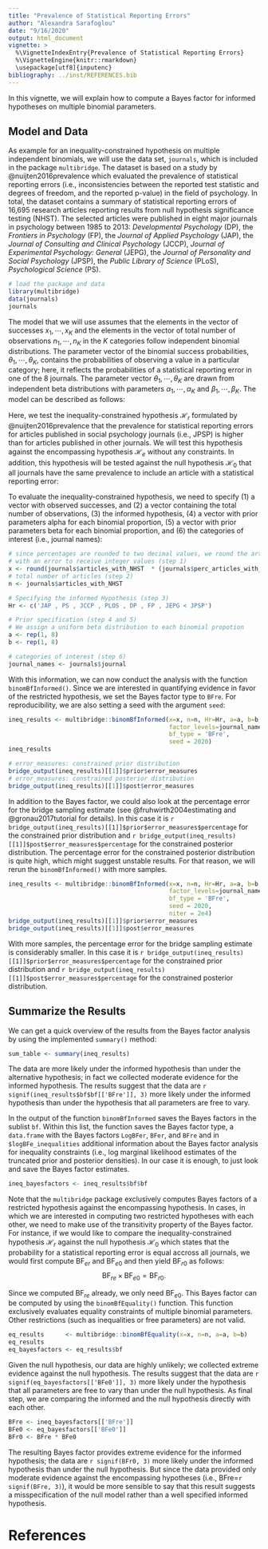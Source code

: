 ```yaml
---
title: "Prevalence of Statistical Reporting Errors"
author: "Alexandra Sarafoglou"
date: "9/16/2020"
output: html_document
vignette: >
  %\VignetteIndexEntry{Prevalence of Statistical Reporting Errors}
  %\VignetteEngine{knitr::rmarkdown}
  \usepackage[utf8]{inputenc}
bibliography: ../inst/REFERENCES.bib
---
```


In this vignette, we will explain how to compute a Bayes factor for informed hypotheses on 
multiple binomial parameters. 

## Model and Data

As example for an inequality-constrained hypothesis on multiple independent binomials, we will use the data set, `journals`, which is included in the package `multibridge`. The dataset is based on a study by @nuijten2016prevalence which evaluated the prevalence of statistical reporting errors (i.e., inconsistencies between the reported test statistic and degrees of freedom, and the reported p-value) in the field of psychology. In total, the dataset contains a summary of statistical reporting errors of 16,695 research articles reporting results from null hypothesis significance testing (NHST). The selected articles were published in eight major journals in psychology between 1985 to 2013: *Developmental Psychology* (DP), the *Frontiers in Psychology* (FP), the *Journal of Applied Psychology* (JAP), the *Journal of Consulting and Clinical Psychology* (JCCP), *Journal of Experimental Psychology: General* (JEPG), the *Journal of Personality and Social Psychology* (JPSP), the *Public Library of Science* (PLoS), *Psychological Science* (PS).

```r
# load the package and data
library(multibridge)
data(journals)
journals
```

The model that we will use assumes that the elements in the vector of successes $x_1, \cdots, x_K$ and the elements in the vector of total number of observations $n_1, \cdots, n_K$ in the $K$ categories follow independent binomial distributions. The parameter vector of the binomial success probabilities, $\theta_1, \cdots, \theta_K$, contains the probabilities of observing a value in a particular category; here, it reflects the probabilities of a statistical reporting error in one of the 8 journals. The parameter vector $\theta_1, \cdots, \theta_K$ are drawn from independent beta distributions with parameters $\alpha_1, \cdots, \alpha_K$ and $\beta_1, \cdots, \beta_K$. The model can be described as follows:

\begin{align}
  x_1 \cdots x_K & \sim \prod_{k = 1}^K \text{Binomial}(\theta_k, n_k) \\
  \theta_1 \cdots \theta_K &\sim \prod_{k = 1}^K \text{Beta}(\alpha_k, beta_k) \\
\end{align}

Here, we test the inequality-constrained hypothesis $\mathcal{H}_r$ formulated by @nuijten2016prevalence that the prevalence for statistical reporting errors for articles published in social psychology journals (i.e., JPSP) is higher than for articles published in other journals. We will test this hypothesis against the encompassing hypothesis $\mathcal{H}_e$ without any constraints. In addition, this hypothesis will be tested against the null hypothesis $\mathcal{H}_0$ that all journals have the same prevalence to include an article with a statistical reporting error:

\begin{align*}
    \mathcal{H}_r &: (\theta_{\text{DP}}, \theta_{\text{FP}}, \theta_{\text{JAP}} , \theta_{\text{JCCP}} , \theta_{\text{JEPG}} , \theta_{\text{PLoS}}, \theta_{\text{PS}}) < \theta_{\text{JPSP}} \\
    \mathcal{H}_e &: \theta_{\text{DP}} ,  \theta_{\text{FP}} ,  \cdots , \theta_{\text{JPSP}}\\
    \mathcal{H}_0 &: \theta_{\text{DP}} =  \theta_{\text{FP}} =  \cdots = \theta_{\text{JPSP}}.
\end{align*}

To evaluate the inequality-constrained hypothesis, we need to specify (1) a vector with observed successes, and (2) a vector containing the total number of observations, (3) the informed hypothesis, (4) a vector with prior parameters alpha for each binomial proportion, (5) a vector with prior parameters beta for each binomial proportion, and (6) the categories of interest (i.e., journal names): 

```r
# since percentages are rounded to two decimal values, we round the articles
# with an error to receive integer values (step 1)
x <- round(journals$articles_with_NHST  * (journals$perc_articles_with_errors/100))
# total number of articles (step 2)
n <- journals$articles_with_NHST 

# Specifying the informed Hypothesis (step 3)
Hr <- c('JAP , PS , JCCP , PLOS , DP , FP , JEPG < JPSP')

# Prior specification (step 4 and 5)
# We assign a uniform beta distribution to each binomial propotion
a <- rep(1, 8)
b <- rep(1, 8)

# categories of interest (step 6)
journal_names <- journals$journal
```

With this information, we can now conduct the analysis with the function `binomBfInformed()`. Since we are interested in quantifying evidence in favor of the restricted hypothesis, we set the Bayes factor type to `BFre`. For reproducibility, we are also setting a seed with the argument `seed`:

```r
ineq_results <- multibridge::binomBfInformed(x=x, n=n, Hr=Hr, a=a, b=b, 
                                             factor_levels=journal_names, 
                                             bf_type = 'BFre',
                                             seed = 2020)
ineq_results
```

```r
# error_measures: constrained prior distribution
bridge_output(ineq_results)[[1]]$prior$error_measures
# error_measures: constrained posterior distribution
bridge_output(ineq_results)[[1]]$post$error_measures
```

In addition to the Bayes factor, we could also look at the percentage error for the bridge sampling estimate (see @fruhwirth2004estimating and  @gronau2017tutorial for details). In this case it is `r bridge_output(ineq_results)[[1]]$prior$error_measures$percentage` for the constrained prior distribution and  `r bridge_output(ineq_results)[[1]]$post$error_measures$percentage` for the constrained posterior distribution. The percentage error for the constrained posterior distribution is quite high, which might suggest unstable results. For that reason, we will rerun the `binomBfInformed()` with more samples.

```r
ineq_results <- multibridge::binomBfInformed(x=x, n=n, Hr=Hr, a=a, b=b, 
                                             factor_levels=journal_names, 
                                             bf_type = 'BFre',
                                             seed = 2020,
                                             niter = 2e4)
bridge_output(ineq_results)[[1]]$prior$error_measures
bridge_output(ineq_results)[[1]]$post$error_measures
```

With more samples, the percentage error for the bridge sampling estimate is considerably smaller. In this case it is `r bridge_output(ineq_results)[[1]]$prior$error_measures$percentage` for the constrained prior distribution and  `r bridge_output(ineq_results)[[1]]$post$error_measures$percentage` for the constrained posterior distribution.

## Summarize the Results

We can get a quick overview of the results from the Bayes factor analysis
by using the implemented `summary()` method:

```r
sum_table <- summary(ineq_results)
```

The data are more likely under the informed hypothesis than under the 
alternative hypothesis; in fact we collected moderate evidence for the informed
hypothesis. The results suggest that the data 
are `r signif(ineq_results$bf$bf[['BFre']], 3)` more likely under
the informed hypothesis than under the hypothesis that all parameters are 
free to vary.

In the output of the function `binomBfInformed` saves the Bayes factors
in the sublist `bf`. Within this list, the function saves the Bayes factor type,
a `data.frame` with the Bayes factors `LogBFer`, `BFer`, and `BFre` and 
in `$logBFe_inequalities` additional information about the Bayes factor analysis
for inequality constraints (i.e., log marginal likelihood estimates of the 
truncated prior and posterior densities). In our case it is enough, to just look
and save the Bayes factor estimates.

```r
ineq_bayesfactors <- ineq_results$bf$bf
```



Note that the `multibridge` package exclusively computes Bayes factors of a restricted hypothesis against the encompassing hypothesis. In cases, in which we are interested in computing two restricted hypotheses with each other, we need to make use of the transitivity property of the Bayes factor. For instance, if we would like to compare the inequality-constrained hypothesis $\mathcal{H}_r$ against the null hypothesis $\mathcal{H}_0$ which states that the probability for a statistical reporting error is equal accross all journals, we would first compute $\text{BF}_{er}$ and $\text{BF}_{e0}$ and then yield $\text{BF}_{r0}$ as follows:
$$\text{BF}_{re} \times \text{BF}_{e0} = \text{BF}_{r0}.$$

Since we computed $\text{BF}_{re}$ already, we only need $\text{BF}_{e0}$. This
Bayes factor can be computed by using the `binomBfEquality()` function. This
function exclusively evaluates equality constraints of multiple binomial parameters.
Other restrictions (such as inequalities or free parameters) are not valid.

```r
eq_results      <- multibridge::binomBfEquality(x=x, n=n, a=a, b=b)
eq_results
eq_bayesfactors <- eq_results$bf
```

Given the null hypothesis, our data are highly unlikely; we collected
extreme evidence against the null hypothesis. The results suggest that the data 
are `r signif(eq_bayesfactors[['BFe0']], 3)` more likely under
the hypothesis that all parameters are free to vary than under the null hypothesis.
As final step, we are comparing the informed and the null hypothesis directly with
each other.

```r
BFre <- ineq_bayesfactors[['BFre']]
BFe0 <- eq_bayesfactors[['BFe0']]
BFr0 <- BFre * BFe0
```
The resulting Bayes factor provides extreme evidence for the informed hypothesis;
the data are `r signif(BFr0, 3)` more likely under the informed hypothesis than 
under the null hypothesis. But since the data provided only moderate evidence against the
encompassing hypotheses (i.e., BFre=`r signif(BFre, 3)`), it would be more
sensible to say that this result suggests a misspecification of
the null model rather than a well specified informed hypothesis.

# References